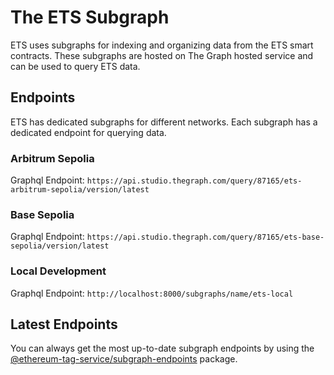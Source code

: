 # The ETS Subgraph

ETS uses subgraphs for indexing and organizing data from the ETS smart contracts. These subgraphs are hosted on The Graph hosted service and can be used to query ETS data.

## Endpoints

ETS has dedicated subgraphs for different networks. Each subgraph has a dedicated endpoint for querying data.

### Arbitrum Sepolia
Graphql Endpoint: `https://api.studio.thegraph.com/query/87165/ets-arbitrum-sepolia/version/latest`

### Base Sepolia
Graphql Endpoint: `https://api.studio.thegraph.com/query/87165/ets-base-sepolia/version/latest`

### Local Development
Graphql Endpoint: `http://localhost:8000/subgraphs/name/ets-local`

## Latest Endpoints

You can always get the most up-to-date subgraph endpoints by using the [@ethereum-tag-service/subgraph-endpoints](/docs/api/subgraph-endpoints/intro) package.

